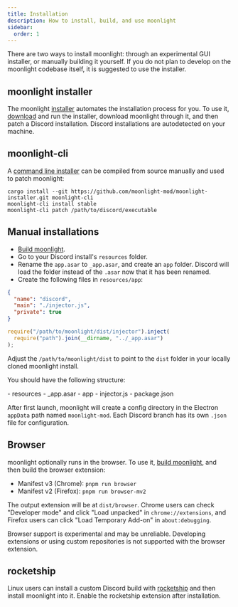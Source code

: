 ```yaml
---
title: Installation
description: How to install, build, and use moonlight
sidebar:
  order: 1
---
```


There are two ways to install moonlight: through an experimental GUI installer, or manually building it yourself. If you do not plan to develop on the moonlight codebase itself, it is suggested to use the installer.

## moonlight installer

The moonlight [installer](https://github.com/moonlight-mod/moonlight-installer) automates the installation process for you. To use it, [download](https://github.com/moonlight-mod/moonlight-installer/releases/latest) and run the installer, download moonlight through it, and then patch a Discord installation. Discord installations are autodetected on your machine.

## moonlight-cli

A [command line installer](https://github.com/moonlight-mod/moonlight-installer/tree/main/crates/moonlight-cli) can be compiled from source manually and used to patch moonlight:

```shell
cargo install --git https://github.com/moonlight-mod/moonlight-installer.git moonlight-cli
moonlight-cli install stable
moonlight-cli patch /path/to/discord/executable
```

## Manual installations

- [Build moonlight](/dev/setup).
- Go to your Discord install's `resources` folder.
- Rename the `app.asar` to `_app.asar`, and create an `app` folder. Discord will load the folder instead of the `.asar` now that it has been renamed.
- Create the following files in `resources/app`:

```json title="package.json"
{
  "name": "discord",
  "main": "./injector.js",
  "private": true
}
```

```js title="injector.js"
require("/path/to/moonlight/dist/injector").inject(
  require("path").join(__dirname, "../_app.asar")
);
```

Adjust the `/path/to/moonlight/dist` to point to the `dist` folder in your locally cloned moonlight install.

You should have the following structure:

<FileTree>
- resources
  - _app.asar
  - app
    - injector.js
    - package.json
</FileTree>

After first launch, moonlight will create a config directory in the Electron `appData` path named `moonlight-mod`. Each Discord branch has its own `.json` file for configuration.

## Browser

moonlight optionally runs in the browser. To use it, [build moonlight](/dev/setup), and then build the browser extension:

- Manifest v3 (Chrome): `pnpm run browser`
- Manifest v2 (Firefox): `pnpm run browser-mv2`

The output extension will be at `dist/browser`. Chrome users can check "Developer mode" and click "Load unpacked" in `chrome://extensions`, and Firefox users can click "Load Temporary Add-on" in `about:debugging`.

Browser support is experimental and may be unreliable. Developing extensions or using custom repositories is not supported with the browser extension.

## rocketship

Linux users can install a custom Discord build with [rocketship](https://github.com/moonlight-mod/rocketship) and then install moonlight into it. Enable the rocketship extension after installation.
